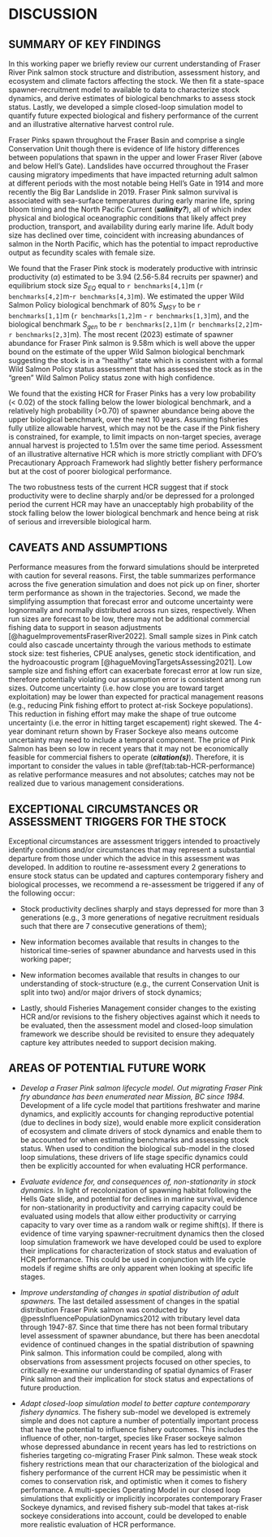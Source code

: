 # DISCUSSION  

## SUMMARY OF KEY FINDINGS  

In this working paper we briefly review our current understanding of Fraser River Pink salmon stock structure and distribution, assessment history, and ecosystem and climate factors affecting the stock. 
We then fit a state-space spawner-recruitment model to available to data to characterize stock dynamics, and derive estimates of biological benchmarks to assess stock status. 
Lastly, we developed a simple closed-loop simulation model to quantify future expected biological and fishery performance of the current and an illustrative alternative harvest control rule.  

Fraser Pinks spawn throughout the Fraser Basin and comprise a single Conservation Unit though there is evidence of life history differences between populations that spawn in the upper and lower Fraser River (above and below Hell’s Gate). 
Landslides have occurred throughout the Fraser causing migratory impediments that have impacted returning adult salmon at different periods with the most notable being Hell’s Gate in 1914 and more recently the Big Bar Landslide in 2019. 
Fraser Pink salmon survival is associated with sea-surface temperatures during early marine life, spring bloom timing and the North Pacific Current (***salinity?***), all of which index physical and biological oceanographic conditions that likely affect prey production, transport, and availability during early marine life. 
Adult body size has declined over time, coincident with increasing abundances of salmon in the North Pacific, which has the potential to impact reproductive output as fecundity scales with female size.  

We found that the Fraser Pink stock is moderately productive with intrinsic productivity ($\alpha$) estimated to be 3.94 (2.56-5.84 recruits per spawner) and equilibrium stock size $S_{EQ}$ equal to `r benchmarks[4,1]`m (`r benchmarks[4,2]`m-`r benchmarks[4,3]`m). 
We estimated the upper Wild Salmon Policy biological benchmark of 80% $S_{MSY}$ to be `r benchmarks[1,1]`m (`r benchmarks[1,2]`m - `r benchmarks[1,3]`m), and the biological benchmark $S_{gen}$ to be `r benchmarks[2,1]`m (`r benchmarks[2,2]`m-`r benchmarks[2,3]`m). 
The most recent (2023) estimate of spawner abundance for Fraser Pink salmon is 9.58m which is well above the upper bound on the estimate of the upper Wild Salmon biological benchmark suggesting the stock is in a “healthy” state which is consistent with a formal Wild Salmon Policy status assessment that has assessed the stock as in the “green” Wild Salmon Policy status zone with high confidence.  

We found that the existing HCR for Fraser Pinks has a very low probability (< 0.02) of the stock falling below the lower biological benchmark, and a relatively high probability (>0.70) of spawner abundance being above the upper biological benchmark, over the next 10 years. 
Assuming fisheries fully utilize allowable harvest, which may not be the case if the Pink fishery is constrained, for example, to limit impacts on non-target species, average annual harvest is projected to 1.51m over the same time period. 
Assessment of an illustrative alternative HCR which is more strictly compliant with DFO’s Precautionary Approach Framework had slightly better fishery performance but at the cost of poorer biological performance.     

The two robustness tests of the current HCR suggest that if stock productivity were to decline sharply and/or be depressed for a prolonged period the current HCR may have an unacceptably high probability of the stock falling below the lower biological benchmark and hence being at risk of serious and irreversible biological harm.  


## CAVEATS AND ASSUMPTIONS  

Performance measures from the forward simulations should be interpreted with caution for several reasons. 
First, the table summarizes performance across the five generation simulation and does not pick up on finer, shorter term performance as shown in the trajectories. 
Second, we made the simplifying assumption that forecast error and outcome uncertainty were lognormally and normally distributed across run sizes, respectively. 
When run sizes are forecast to be low, there may not be additional commercial fishing data to support in season adjustments [@hagueImprovementsFraserRiver2022]. 
Small sample sizes in Pink catch could also cascade uncertainty through the various methods to estimate stock size: test fisheries, CPUE analyses, genetic stock identification, and the hydroacoustic program [@hagueMovingTargetsAssessing2021]. 
Low sample size and fishing effort can exacerbate forecast error at low run size, therefore potentially violating our assumption error is consistent among run sizes. 
Outcome uncertainty (i.e. how close you are toward target exploitation) may be lower than expected for practical management reasons (e.g., reducing Pink fishing effort to protect at-risk Sockeye populations). 
This reduction in fishing effort may make the shape of true outcome uncertainty (i.e. the error in hitting target escapement) right skewed. 
The 4-year dominant return shown by Fraser Sockeye also means outcome uncertainty may need to include a temporal component. 
The price of Pink Salmon has been so low in recent years that it may not be economically feasible for commercial fishers to operate (***citation(s)***). 
Therefore, it is important to consider the values in table \@ref(tab:tab-HCR-performance) as relative performance measures and not absolutes; catches may not be realized due to various management considerations.  


## EXCEPTIONAL CIRCUMSTANCES OR ASSESSMENT TRIGGERS FOR THE STOCK  

Exceptional circumstances are assessment triggers intended to proactively identify conditions and/or circumstances that may represent a substantial departure from those under which the advice in this assessment was developed. 
In addition to routine re-assessment every 2 generations to ensure stock status can be updated and captures contemporary fishery and biological processes, we recommend a re-assessment be triggered if any of the following occur:   

- Stock productivity declines sharply and stays depressed for more than 3 generations (e.g., 3 more generations of negative recruitment residuals such that there are 7 consecutive generations of them);  

- New information becomes available that results in changes to the historical time-series of spawner abundance and harvests used in this working paper; 

- New information becomes available that results in changes to our understanding of stock-structure (e.g., the current Conservation Unit is split into two) and/or major drivers of stock dynamics; 

- Lastly, should Fisheries Management consider changes to the existing HCR and/or revisions to the fishery objectives against which it needs to be evaluated, then the assessment model and closed-loop simulation framework we describe should be revisited to ensure they adequately capture key attributes needed to support decision making.  


## AREAS OF POTENTIAL FUTURE WORK  

- *Develop a Fraser Pink salmon lifecycle model. Out migrating Fraser Pink fry abundance has been enumerated near Mission, BC since 1984.* 
Development of a life cycle model that partitions freshwater and marine dynamics, and explicitly accounts for changing reproductive potential (due to declines in body size), would enable more explicit consideration of ecosystem and climate drivers of stock dynamics and enable them to be accounted for when estimating benchmarks and assessing stock status. 
When used to condition the biological sub-model in the closed loop simulations, these drivers of life stage specific dynamics could then be explicitly accounted for when evaluating HCR performance.     

-	*Evaluate evidence for, and consequences of, non-stationarity in stock dynamics.* 
In light of recolonization of spawning habitat following the Hells Gate slide, and potential for declines in marine survival, evidence for non-stationarity in productivity and carrying capacity could be evaluated using models that allow either productivity or carrying capacity to vary over time as a random walk or regime shift(s). 
If there is evidence of time varying spawner-recruitment dynamics then the closed loop simulation framework we have developed could be used to explore their implications for characterization of stock status and evaluation of HCR performance.
This could be used in conjunction with life cycle models if regime shifts are only apparent when looking at specific life stages.  

-	*Improve understanding of changes in spatial distribution of adult spawners.* 
The last detailed assessment of changes in the spatial distribution Fraser Pink salmon was conducted by @pessInfluencePopulationDynamics2012 with tributary level data through 1947-87. 
Since that time there has not been formal tributary level assessment of spawner abundance, but there has been anecdotal evidence of continued changes in the spatial distribution of spawning Pink salmon. 
This information could be compiled, along with observations from assessment projects focused on other species, to critically re-examine our understanding of spatial dynamics of Fraser Pink salmon and their implication for stock status and expectations of future production.  

- *Adapt closed-loop simulation model to better capture contemporary fishery dynamics.* 
The fishery sub-model we developed is extremely simple and does not capture a number of potentially important process that have the potential to influence fishery outcomes. 
This includes the influence of other, non-target, species like Fraser sockeye salmon whose depressed abundance in recent years has led to restrictions on fisheries targeting co-migrating Fraser Pink salmon. 
These weak stock fishery restrictions mean that our characterization of the biological and fishery performance of the current HCR may be pessimistic when it comes to conservation risk, and optimistic when it comes to fishery performance. 
A multi-species Operating Model in our closed loop simulations that explicitly or implicitly incorporates contemporary Fraser Sockeye dynamics, and revised fishery sub-model that takes at-risk sockeye considerations into account, could be developed to enable more realistic evaluation of HCR performance.  
